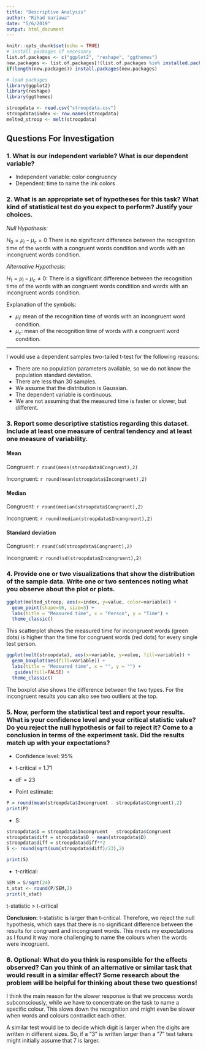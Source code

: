```yaml
---
title: "Descriptive Analysis"
author: "Rihad Variawa"
date: "5/6/2019"
output: html_document
---
```


```r
knitr::opts_chunk$set(echo = TRUE)
# install packages if necessary
list.of.packages <- c("ggplot2", "reshape", "ggthemes")
new.packages <- list.of.packages[!(list.of.packages %in% installed.packages()[,"Package"])]
if(length(new.packages)) install.packages(new.packages)

# load packages
library(ggplot2)
library(reshape)
library(ggthemes)
```

```r
stroopdata <- read.csv("stroopdata.csv")
stroopdata$index <- row.names(stroopdata)
melted_stroop <- melt(stroopdata)
```

## Questions For Investigation

### 1. What is our independent variable? What is our dependent variable?

* Independent variable: color congruency
* Dependent: time to name the ink colors

### 2. What is an appropriate set of hypotheses for this task? What kind of statistical test do you expect to perform? Justify your choices.

*Null Hypothesis:*

$H_0 = \mu_i - \mu_c = 0$
There is no significant difference between the recognition time of the words with a congruent words condition and words with an incongruent words condition.

*Alternative Hypothesis:*

$H_1 = \mu_i - \mu_c \neq 0$: There is a significant difference between the recognition time of the words with an congruent words condition and words with an incongruent words condition.

Explanation of the symbols:

* $\mu_i$: mean of the recognition time of words with an incongruent word condition.
* $\mu_c$: mean of the recognition time of words with a congruent word condition.

-----

I would use a dependent samples two-tailed t-test for the following reasons:

* There are no population parameters available, so we do not know the population standard deviation.
* There are less than 30 samples.
* We assume that the distribution is Gaussian.
* The dependent variable is continuous.
* We are not assuming that the measured time is faster or slower, but different.

### 3. Report some descriptive statistics regarding this dataset. Include at least one measure of central tendency and at least one measure of variability.

#### Mean

Congruent: `r round(mean(stroopdata$Congruent),2)`

Incongruent: `r round(mean(stroopdata$Incongruent),2)`

#### Median

Congruent: `r round(median(stroopdata$Congruent),2)`

Incongruent: `r round(median(stroopdata$Incongruent),2)`

#### Standard deviation

Congruent: `r round(sd(stroopdata$Congruent),2)`

Incongruent: `r round(sd(stroopdata$Incongruent),2)`

### 4. Provide one or two visualizations that show the distribution of the sample data. Write one or two sentences noting what you observe about the plot or plots.

```r
ggplot(melted_stroop, aes(x=index, y=value, color=variable)) +
  geom_point(shape=16, size=3) +
  labs(title = "Measured time", x = "Person", y = "Time") +
  theme_classic()
```

This scatterplot shows the measured time for incongruent words (green dots) is higher than the time for congruent words (red dots) for every single test person.

```r
ggplot(melt(stroopdata), aes(x=variable, y=value, fill=variable)) +
  geom_boxplot(aes(fill=variable)) +
  labs(title = "Measured time", x = "", y = "") +
   guides(fill=FALSE) +
  theme_classic()
```

The boxplot also shows the difference between the two types. For the incongruent results you can also see two outliers at the top.

### 5. Now, perform the statistical test and report your results. What is your confidence level and your critical statistic value? Do you reject the null hypothesis or fail to reject it? Come to a conclusion in terms of the experiment task. Did the results match up with your expectations?

* Confidence level: 95%
* t-critical = 1.71
* dF = 23

* Point estimate:

```r
P = round(mean(stroopdata$Incongruent - stroopdata$Congruent),2)
print(P)
```

* S:

```r
stroopdata$D = stroopdata$Incongruent - stroopdata$Congruent
stroopdata$diff = stroopdata$D - mean(stroopdata$D)
stroopdata$diff = stroopdata$diff**2
S <- round(sqrt(sum(stroopdata$diff)/23),2)

print(S)
```

* t-critical:

```r
SEM = S/sqrt(24)
t_stat <- round(P/SEM,2)
print(t_stat)
```

t-statistic > t-critical

**Conclusion:** t-statistic is larger than t-critical. Therefore, we reject the null hypothesis, which says that there is no significant difference between the results for congruent and incongruent words. This meets my expectations as I found it way more challenging to name the colours when the words were incogruent.

### 6. Optional: What do you think is responsible for the effects observed? Can you think of an alternative or similar task that would result in a similar effect? Some research about the problem will be helpful for thinking about these two questions!

I think the main reason for the slower response is that we proccess words subconsciously, while we have to concentrate on the task to name a specific colour. This slows down the recognition and might even be slower when words and colours contradict each other.

A similar test would be to decide which digit is larger when the digits are written in different sizes. So, if a "3" is written larger than a "7" test takers might initially assume that 7 is larger.